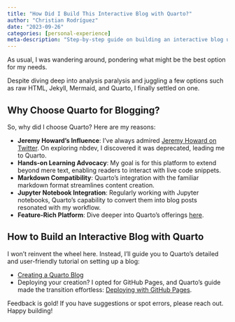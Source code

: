 ```yaml
---
title: "How Did I Build This Interactive Blog with Quarto?"
author: "Christian Rodríguez"
date: "2023-09-26"
categories: [personal-experience]
meta-description: "Step-by-step guide on building an interactive blog using Quarto, seamlessly integrating markdown and Jupyter notebooks."
---
```


As usual, I was wandering around, pondering what might be the best option for my needs.

Despite diving deep into analysis paralysis and juggling a few options such as raw HTML, Jekyll, Mermaid, and Quarto, I finally settled on one.

## Why Choose Quarto for Blogging?

So, why did I choose Quarto? Here are my reasons:

* **Jeremy Howard's Influence**: I've always admired [Jeremy Howard on Twitter](https://twitter.com/jeremyphoward). On exploring nbdev, I discovered it was deprecated, leading me to Quarto.
* **Hands-on Learning Advocacy**: My goal is for this platform to extend beyond mere text, enabling readers to interact with live code snippets.
* **Markdown Compatibility**: Quarto's integration with the familiar markdown format streamlines content creation.
* **Jupyter Notebook Integration**: Regularly working with Jupyter notebooks, Quarto's capability to convert them into blog posts resonated with my workflow.
* **Feature-Rich Platform**: Dive deeper into Quarto's offerings [here](https://quarto.org/).

## How to Build an Interactive Blog with Quarto

I won't reinvent the wheel here. Instead, I'll guide you to Quarto's detailed and user-friendly tutorial on setting up a blog:

* [Creating a Quarto Blog](https://quarto.org/docs/websites/website-blog.html)
* Deploying your creation? I opted for GitHub Pages, and Quarto's guide made the transition effortless: [Deploying with GitHub Pages](https://quarto.org/docs/publishing/github-pages.html).

Feedback is gold! If you have suggestions or spot errors, please reach out. Happy building!
